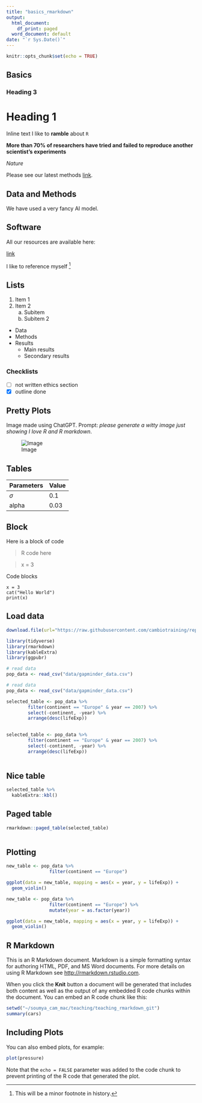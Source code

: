 ```yaml
---
title: "basics_rmarkdown"
output:
  html_document:
    df_print: paged
  word_document: default
date: "`r Sys.Date()`"
---
```


```r
knitr::opts_chunk$set(echo = TRUE)
```

## Basics

### Heading 3

# Heading 1

Inline text I like to __ramble__ about `R` \

**More than 70% of researchers have tried and failed to reproduce another scientist's experiments** \

*Nature*

Please see our latest methods [link](#methods-section).

## Data and Methods {#methods-section}

We have used a very fancy AI model. 

## Software

All our resources are available here:

[link](https://cambiotraining.github.io/reproducibility-training)

I like to reference myself [^1]

[^1]: This will be a minor footnote in history.

## Lists

1. Item 1
2. Item 2
    a. Subitem
    b. Subitem 2
    
* Data
* Methods
* Results
    * Main results
    * Secondary results
    
### Checklists
- [ ] not written ethics section
- [x] outline done

## Pretty Plots

Image made using ChatGPT. Prompt: _please generate a witty image just showing I love R and R markdown_.



![Image](images/R_image.png)

## Tables

| Parameters     | Value  |
| ---------------| -------|
| $\sigma$          |  0.1   |
| alpha          |  0.03  |


## Block

Here is a block of code

> R code here

> x = 3

Code blocks

```
x = 3
cat("Hello World")
print(x)
```

## Load data

```r

download.file(url="https://raw.githubusercontent.com/cambiotraining/reproducibility-training/master/data/gapminder_data.csv", destfile="data/gapminder_data.csv")

```
```r

library(tidyverse)
library(rmarkdown)
library(kableExtra)
library(ggpubr)

```

```r

# read data
pop_data <- read_csv("data/gapminder_data.csv")
```

```r

# read data
pop_data <- read_csv("data/gapminder_data.csv")
```


```r

selected_table <- pop_data %>%
        filter(continent == "Europe" & year == 2007) %>%
        select(-continent, -year) %>%
        arrange(desc(lifeExp))
        

```

```r

selected_table <- pop_data %>%
        filter(continent == "Europe" & year == 2007) %>%
        select(-continent, -year) %>%
        arrange(desc(lifeExp))
        

```

## Nice table

```r
selected_table %>%
  kableExtra::kbl()
```

## Paged table

```r
rmarkdown::paged_table(selected_table)
  
```

## Plotting

```r

new_table <- pop_data %>%
                filter(continent == "Europe") 

ggplot(data = new_table, mapping = aes(x = year, y = lifeExp)) + 
  geom_violin()

```

```r

new_table <- pop_data %>%
                filter(continent == "Europe") %>%
                mutate(year = as.factor(year)) 

ggplot(data = new_table, mapping = aes(x = year, y = lifeExp)) + 
  geom_violin()

```
## R Markdown

This is an R Markdown document. Markdown is a simple formatting syntax for authoring HTML, PDF, and MS Word documents. For more details on using R Markdown see <http://rmarkdown.rstudio.com>.

When you click the **Knit** button a document will be generated that includes both content as well as the output of any embedded R code chunks within the document. You can embed an R code chunk like this:

```r
setwd("~/soumya_cam_mac/teaching/teaching_rmarkdown_git")
summary(cars)
```

## Including Plots

You can also embed plots, for example:

```r
plot(pressure)
```

Note that the `echo = FALSE` parameter was added to the code chunk to prevent printing of the R code that generated the plot.
